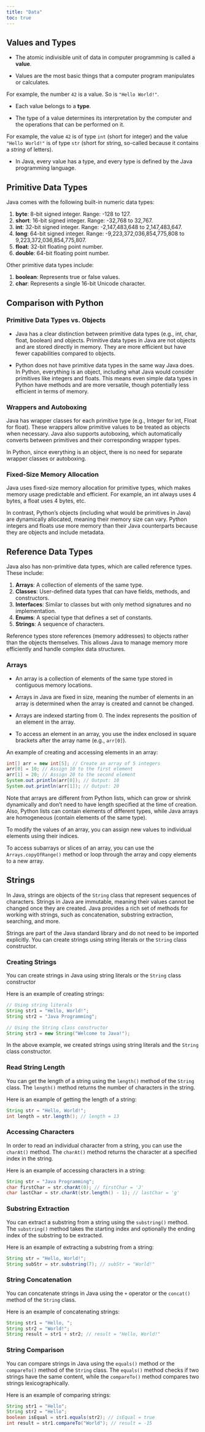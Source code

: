 ```yaml
---
title: "Data"
toc: true
---
```


## Values and Types

* The atomic indivisible unit of data in computer programming is called a **value**. 

* Values are the most basic things that a computer program manipulates or calculates.

For example, the number `42` is a value. So is `"Hello World!"`.

* Each value belongs to a **type**.

* The type of a value determines its interpretation by the computer and the operations that can be performed on it.

For example, the value `42` is of type `int` (short for integer) and the value `"Hello World!"` is of type `str` (short for string, so-called because it contains a _string_ of letters).

* In Java, every value has a type, and every type is defined by the Java programming language.

## Primitive Data Types

Java comes with the following built-in numeric data types:

1. **byte**: 8-bit signed integer. Range: -128 to 127.
2. **short**: 16-bit signed integer. Range: -32,768 to 32,767.
3. **int**: 32-bit signed integer. Range: -2,147,483,648 to 2,147,483,647.
4. **long**: 64-bit signed integer. Range: -9,223,372,036,854,775,808 to 9,223,372,036,854,775,807.
5. **float**: 32-bit floating point number.
6. **double**: 64-bit floating point number.

Other primitive data types include:

1. **boolean**: Represents true or false values.
2. **char**: Represents a single 16-bit Unicode character.

## Comparison with Python

### Primitive Data Types vs. Objects

* Java has a clear distinction between primitive data types (e.g., int, char, float, boolean) and objects. Primitive data types in Java are not objects and are stored directly in memory. They are more efficient but have fewer capabilities compared to objects.

* Python does not have primitive data types in the same way Java does. In Python, everything is an object, including what Java would consider primitives like integers and floats. This means even simple data types in Python have methods and are more versatile, though potentially less efficient in terms of memory.

### Wrappers and Autoboxing

Java has wrapper classes for each primitive type (e.g., Integer for int, Float for float). These wrappers allow primitive values to be treated as objects when necessary. Java also supports autoboxing, which automatically converts between primitives and their corresponding wrapper types.

In Python, since everything is an object, there is no need for separate wrapper classes or autoboxing.

### Fixed-Size Memory Allocation

Java uses fixed-size memory allocation for primitive types, which makes memory usage predictable and efficient. For example, an int always uses 4 bytes, a float uses 4 bytes, etc.

In contrast, Python’s objects (including what would be primitives in Java) are dynamically allocated, meaning their memory size can vary. Python integers and floats use more memory than their Java counterparts because they are objects and include metadata.

## Reference Data Types

Java also has non-primitive data types, which are called reference types. These include:

1. **Arrays**: A collection of elements of the same type.
2. **Classes**: User-defined data types that can have fields, methods, and constructors.
3. **Interfaces**: Similar to classes but with only method signatures and no implementation.
4. **Enums**: A special type that defines a set of constants.
5. **Strings**: A sequence of characters.

Reference types store references (memory addresses) to objects rather than the objects themselves. This allows Java to manage memory more efficiently and handle complex data structures.

### Arrays

* An array is a collection of elements of the same type stored in contiguous memory locations.

* Arrays in Java are fixed in size, meaning the number of elements in an array is determined when the array is created and cannot be changed.

* Arrays are indexed starting from 0. The index represents the position of an element in the array.

* To access an element in an array, you use the index enclosed in square brackets after the array name (e.g., `arr[0]`).

An example of creating and accessing elements in an array:

```java
int[] arr = new int[5]; // Create an array of 5 integers
arr[0] = 10; // Assign 10 to the first element
arr[1] = 20; // Assign 20 to the second element
System.out.println(arr[0]); // Output: 10
System.out.println(arr[1]); // Output: 20
```

Note that arrays are different from Python lists, which can grow or shrink dynamically and don't need to have length specified at the time of creation. Also, Python lists can contain elements of different types, while Java arrays are homogeneous (contain elements of the same type).

To modify the values of an array, you can assign new values to individual elements using their indices.

To access subarrays or slices of an array, you can use the `Arrays.copyOfRange()` method or loop through the array and copy elements to a new array.


## Strings

In Java, strings are objects of the `String` class that represent sequences of characters. Strings in Java are immutable, meaning their values cannot be changed once they are created. Java provides a rich set of methods for working with strings, such as concatenation, substring extraction, searching, and more.

Strings are part of the Java standard library and do not need to be imported explicitly. You can create strings using string literals or the `String` class constructor. 

### Creating Strings

You can create strings in Java using string literals or the `String` class constructor

Here is an example of creating strings:

```java
// Using string literals
String str1 = "Hello, World!";
String str2 = "Java Programming";

// Using the String class constructor
String str3 = new String("Welcome to Java!");
```

In the above example, we created strings using string literals and the `String` class constructor.

### Read String Length

You can get the length of a string using the `length()` method of the `String` class. The `length()` method returns the number of characters in the string.

Here is an example of getting the length of a string:

```java
String str = "Hello, World!";
int length = str.length(); // length = 13
```

### Accessing Characters

In order to read an individual character from a string, you can use the `charAt()` method. The `charAt()` method returns the character at a specified index in the string.

Here is an example of accessing characters in a string:

```java
String str = "Java Programming";
char firstChar = str.charAt(0); // firstChar = 'J'
char lastChar = str.charAt(str.length() - 1); // lastChar = 'g'
```

### Substring Extraction

You can extract a substring from a string using the `substring()` method. The `substring()` method takes the starting index and optionally the ending index of the substring to be extracted.

Here is an example of extracting a substring from a string:

```java
String str = "Hello, World!";
String subStr = str.substring(7); // subStr = "World!"
```

### String Concatenation

You can concatenate strings in Java using the `+` operator or the `concat()` method of the `String` class.

Here is an example of concatenating strings:

```java
String str1 = "Hello, ";
String str2 = "World!";
String result = str1 + str2; // result = "Hello, World!"
```

### String Comparison

You can compare strings in Java using the `equals()` method or the `compareTo()` method of the `String` class. The `equals()` method checks if two strings have the same content, while the `compareTo()` method compares two strings lexicographically.

Here is an example of comparing strings:

```java
String str1 = "Hello";
String str2 = "Hello";
boolean isEqual = str1.equals(str2); // isEqual = true
int result = str1.compareTo("World"); // result = -15
```